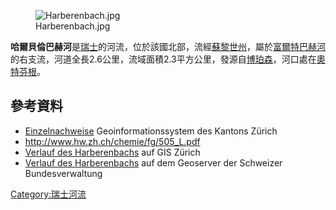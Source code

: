 {{Coord|47.45168|N|8.39377|E|display=title}}
[[Image:Harberenbach.jpg|right]]

'''哈爾貝倫巴赫河'''是[[瑞士|瑞士]]的河流，位於該國北部，流經[[蘇黎世州|蘇黎世州]]，屬於[[富爾特巴赫河_(利馬特河支流)|富爾特巴赫河]]的右支流，河道全長2.6公里，流域面積2.3平方公里，發源自[[博珀森|博珀森]]，河口處在[[奧特芬根|奧特芬根]]。

==參考資料==
* [http://maps.zh.ch/ Einzelnachweise] {{Wayback|url=http://maps.zh.ch/ |date=20190217202341 }} Geoinformationssystem des Kantons Zürich
* http://www.hw.zh.ch/chemie/fg/505_L.pdf {{Wayback|url=http://www.hw.zh.ch/chemie/fg/505_L.pdf |date=20210122183140 }}
* [http://maps.zh.ch/s/xbkz0szu Verlauf des Harberenbachs] auf GIS Zürich
* [https://s.geo.admin.ch/68c8d57c42 Verlauf des Harberenbachs] auf dem Geoserver der Schweizer Bundesverwaltung

{{Switzerland-geo-stub}}
[[Category:瑞士河流|Category:瑞士河流]]